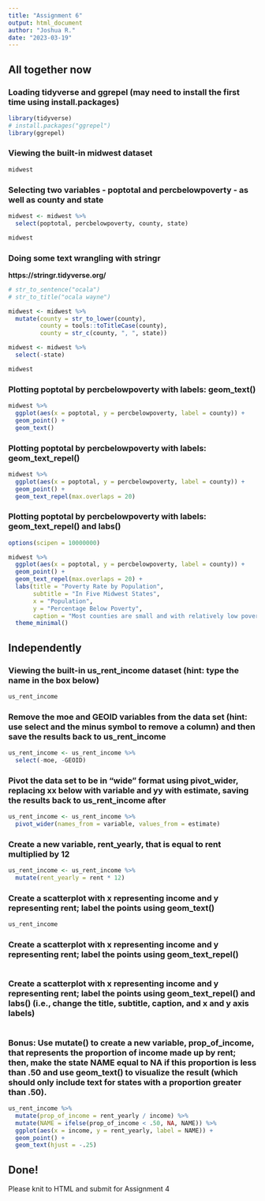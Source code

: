 ```yaml
---
title: "Assignment 6"
output: html_document
author: "Joshua R."
date: "2023-03-19"
---
```


## All together now

### Loading tidyverse and ggrepel (may need to install the first time using install.packages)

```r
library(tidyverse)
# install.packages("ggrepel")
library(ggrepel)
```

### Viewing the built-in midwest dataset

```r
midwest
```

### Selecting two variables - poptotal and percbelowpoverty - as well as county and state

```r
midwest <- midwest %>% 
  select(poptotal, percbelowpoverty, county, state)

midwest
```

### Doing some text wrangling with stringr

**https://stringr.tidyverse.org/**

```r
# str_to_sentence("ocala")
# str_to_title("ocala wayne")

midwest <- midwest %>% 
  mutate(county = str_to_lower(county),
         county = tools::toTitleCase(county),
         county = str_c(county, ", ", state))

midwest <- midwest %>% 
  select(-state)

midwest
```

### Plotting poptotal by percbelowpoverty with labels: geom_text()

```r
midwest %>% 
  ggplot(aes(x = poptotal, y = percbelowpoverty, label = county)) +
  geom_point() +
  geom_text()
```

### Plotting poptotal by percbelowpoverty with labels: geom_text_repel()

```r
midwest %>% 
  ggplot(aes(x = poptotal, y = percbelowpoverty, label = county)) +
  geom_point() +
  geom_text_repel(max.overlaps = 20)
```

### Plotting poptotal by percbelowpoverty with labels: geom_text_repel() and labs()

```r
options(scipen = 10000000)

midwest %>% 
  ggplot(aes(x = poptotal, y = percbelowpoverty, label = county)) +
  geom_point() +
  geom_text_repel(max.overlaps = 20) +
  labs(title = "Poverty Rate by Population",
       subtitle = "In Five Midwest States",
       x = "Population",
       y = "Percentage Below Poverty",
       caption = "Most counties are small and with relatively low poverty rates") +
  theme_minimal()
```

## Independently

### Viewing the built-in us_rent_income dataset (hint: type the name in the box below)

```r
us_rent_income
```

### Remove the moe and GEOID variables from the data set (hint: use select and the minus symbol to remove a column) and then save the results back to us_rent_income

```r
us_rent_income <- us_rent_income %>% 
  select(-moe, -GEOID)
```

### Pivot the data set to be in "wide" format using pivot_wider, replacing xx below with variable and yy with estimate, saving the results back to us_rent_income after

```r
us_rent_income <- us_rent_income %>% 
  pivot_wider(names_from = variable, values_from = estimate)
```

### Create a new variable, rent_yearly, that is equal to rent multiplied by 12

```r
us_rent_income <- us_rent_income %>% 
  mutate(rent_yearly = rent * 12)
```

### Create a scatterplot with x representing income and y representing rent; label the points using geom_text()

```r
us_rent_income
```

### Create a scatterplot with x representing income and y representing rent; label the points using geom_text_repel()

```r

```

### Create a scatterplot with x representing income and y representing rent; label the points using geom_text_repel() and labs() (i.e., change the title, subtitle, caption, and x and y axis labels)

```r

```

### Bonus: Use mutate() to create a new variable, prop_of_income, that represents the proportion of income made up by rent; then, make the state NAME equal to NA if this proportion is less than .50 and use geom_text() to visualize the result (which should only include text for states with a proportion greater than .50).

```r
us_rent_income %>% 
  mutate(prop_of_income = rent_yearly / income) %>% 
  mutate(NAME = ifelse(prop_of_income < .50, NA, NAME)) %>% 
  ggplot(aes(x = income, y = rent_yearly, label = NAME)) +
  geom_point() +
  geom_text(hjust = -.25)
```

## Done!

Please knit to HTML and submit for Assignment 4
